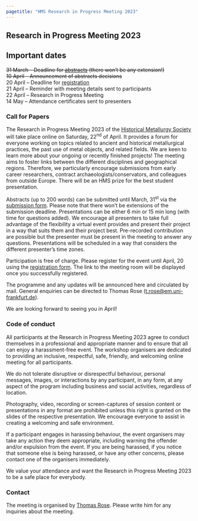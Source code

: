 ```yaml
---
pagetitle: "HMS Research in Progress Meeting 2023"
---
```


## Research in Progress Meeting 2023

::: {.callout-important icon=false} 

## Important dates
~~31 March -- Deadline for [abstracts](https://forms.gle/PJDpChyRJ7p7TKPk7){target="_blank"} (there won't be any extension!)~~  
~~10 April -- Announcement of abstracts decisions~~   
20 April -- Deadline for [registration](https://forms.gle/oZnQKKX5VM6Vj1aN8){target="_blank"}  
21 April -- Reminder with meeting details sent to participants  
22 April -- Research in Progress Meeting  
14 May -- Attendance certificates sent to presenters

::: 

### Call for Papers
The Research in Progress Meeting 2023 of the [Historical Metallurgy Society](https://historicalmetallurgy.org/){target="_blank"} will take place online on Saturday, 22^nd^ of April. It provides a forum for everyone working on topics related to ancient and historical metallurgical practices, the past use of metal objects, and related fields. We are keen to learn more about your ongoing or recently finished projects! The meeting aims to foster links between the different disciplines and geographical regions. Therefore, we particularly encourage submissions from early career researchers, contract archaeologists/conservators, and colleagues from outside Europe. There will be an HMS prize for the best student presentation. 

Abstracts (up to 200 words) can be submitted until March, 31^st^ via the [submission form](https://forms.gle/PJDpChyRJ7p7TKPk7){target="_blank"}. Please note that there won't be extensions of the submission deadline. Presentations can be either 6 min or 15 min long (with time for questions added). We encourage all presenters to take full advantage of the flexibility a virtual event provides and present their project in a way that suits them and their project best. Pre-recorded contribution are possible but the presenter must be present in the meeting to answer any questions. Presentations will be scheduled in a way that considers the different presenter’s time zones. 

Participation is free of charge. Please register for the event until April, 20 using the [registration form](https://forms.gle/oZnQKKX5VM6Vj1aN8){target="_blank"}. The link to the meeting room will be displayed once you successfully registered.  

The programme and any updates will be announced here and circulated by mail. General enquiries can be directed to Thomas Rose (<t.rose@em.uni-frankfurt.de>).

We are looking forward to seeing you in April! 

<!--
### Programme
[UK = UTC +1  
Central Europe = UTC +2  
Eastern Time (USA) = UTC -4  
China = UTC +8  
India = UTC +5:30  
You can convert to your local time zone with e.g., [timeanddate.com](https://www.timeanddate.com/worldclock/converter.html?iso=20230422T090000&p1=1440)]{.aside}

| Time (UTC) | Contribution |
|------|----------------|
|9:30 | *Meow et al.* <br> The purrfect burrito |

-->
### Code of conduct
All participants at the Research in Progress Meeting 2023 agree to conduct themselves in a professional and appropriate manner and to ensure that all can enjoy a harassment-free event. The workshop organisers are dedicated to providing an inclusive, respectful, safe, friendly, and welcoming online meeting for all participants.

We do not tolerate disruptive or disrespectful behaviour, personal messages, images, or interactions by any participant, in any form, at any aspect of the program including business and social activities, regardless of location. 

Photography, video, recording or screen-captures of session content or presentations in any format are prohibited unless this right is granted on the slides of the respective presentation. We encourage everyone to assist in creating a welcoming and safe environment. 

If a participant engages in harassing behaviour, the event organisers may take any action they deem appropriate, including warning the offender and/or expulsion from the event. If you are being harassed, if you notice that someone else is being harassed, or have any other concerns, please contact one of the organisers immediately. 

We value your attendance and want the Research in Progress Meeting 2023 to be a safe place for everybody. 

### Contact
The meeting is organised by [Thomas Rose](mailto:t.rose@em.uni-frankfurt.de). Please write him for any inquiries about the meeting. 
